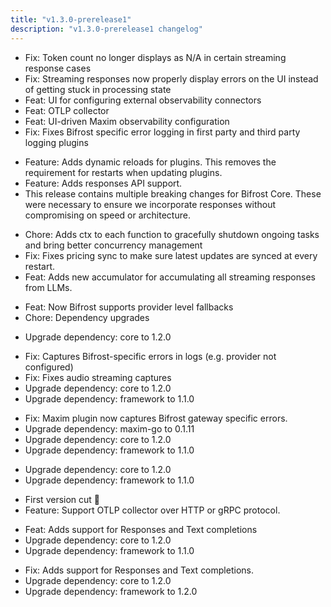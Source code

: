 ```yaml
---
title: "v1.3.0-prerelease1"
description: "v1.3.0-prerelease1 changelog"
---
```

<Update label="Bifrost(HTTP)" description="v1.3.0-prerelease1">

- Fix: Token count no longer displays as N/A in certain streaming response cases
- Fix: Streaming responses now properly display errors on the UI instead of getting stuck in processing state
- Feat: UI for configuring external observability connectors
- Feat: OTLP collector
- Feat: UI-driven Maxim observability configuration
- Fix: Fixes Bifrost specific error logging in first party and third party logging plugins

</Update>
<Update label="Core" description="v1.3.0-prerelease1">

- Feature: Adds dynamic reloads for plugins. This removes the requirement for restarts when updating plugins.
- Feature: Adds responses API support.
- This release contains multiple breaking changes for Bifrost Core. These were necessary to ensure we incorporate responses without compromising on speed or architecture.

</Update>
<Update label="Framework" description="v1.3.0-prerelease1">

- Chore: Adds ctx to each function to gracefully shutdown ongoing tasks and bring better concurrency management
- Fix: Fixes pricing sync to make sure latest updates are synced at every restart.
- Feat: Adds new accumulator for accumulating all streaming responses from LLMs.

</Update>
<Update label="governance" description="v1.3.0-prerelease1">

- Feat: Now Bifrost supports provider level fallbacks
- Chore: Dependency upgrades

</Update>
<Update label="jsonparser" description="v1.3.0-prerelease1">

- Upgrade dependency: core to 1.2.0

</Update>
<Update label="logging" description="v1.3.0-prerelease1">

- Fix: Captures Bifrost-specific errors in logs (e.g. provider not configured)
- Fix: Fixes audio streaming captures
- Upgrade dependency: core to 1.2.0
- Upgrade dependency: framework to 1.1.0

</Update>
<Update label="maxim" description="v1.3.0-prerelease1">

- Fix: Maxim plugin now captures Bifrost gateway specific errors.
- Upgrade dependency: maxim-go to 0.1.11
- Upgrade dependency: core to 1.2.0
- Upgrade dependency: framework to 1.1.0

</Update>
<Update label="mocker" description="v1.3.0-prerelease1">

- Upgrade dependency: core to 1.2.0
- Upgrade dependency: framework to 1.1.0

</Update>
<Update label="otel" description="v1.3.0-prerelease1">

- First version cut 🚀
- Feature: Support OTLP collector over HTTP or gRPC protocol.

</Update>
<Update label="semanticcache" description="v1.3.0-prerelease1">

- Feat: Adds support for Responses and Text completions
- Upgrade dependency: core to 1.2.0
- Upgrade dependency: framework to 1.1.0

</Update>
<Update label="telemetry" description="v1.3.0-prerelease1">

- Fix: Adds support for Responses and Text completions.
- Upgrade dependency: core to 1.2.0
- Upgrade dependency: framework to 1.2.0

</Update>
